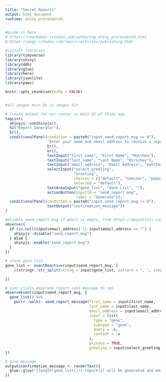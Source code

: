 ```yaml
---
title: "Secret Reports"
output: html_document
runtime: shiny_prerendered
---
```


```r
#guide is here
# https://rmarkdown.rstudio.com/authoring_shiny_prerendered.html
# https://pkgs.rstudio.com/learnr/articles/publishing.html

#install libraries
library(tidyverse)
library(shiny)
library(ddh)
library(glue)
library(here)
library(jsonlite)
library(paws)

knitr::opts_chunk$set(echo = FALSE)
```

```r

```

```r
#all images must be in images dir

```

```r
# Create output for our router in main UI of Shiny app.
tagList(
  shinyjs::useShinyjs(),
  h2("Report Generator"),
  br(),
  conditionalPanel(condition = paste0("input.send_report_msg == 0"),
                   "Enter your name and email address to receive a report", 
                   br(),
                   br(),
                   textInput("first_name", "First Name", "Matthew"), 
                   textInput("last_name", "Last Name", "Hirschey"), 
                   textInput("email_address", "Email Address", "matthew.hirschey@duke.edu"),
                   selectInput("select_greeting", 
                               "Greeting", 
                               choices = c("default", "seminar", "paper"), 
                               selected = "default"),
                   textAreaInput("gene_list", "Gene List", ""),
                   actionButton(inputId = "send_report_msg", 
                                label = "Generate")), 
  conditionalPanel(condition = paste0("input.send_report_msg != 0"),
                   textOutput("confirmation_message"))
)
```


```r
#disable send_report_msg if email is empty, from https://deanattali.com/shinyjs/overview
observe({
  if (is.null(input$email_address) || input$email_address == "") {
    shinyjs::disable("send_report_msg")
  } else {
    shinyjs::enable("send_report_msg")
  }
})

# store gene list
gene_list <- eventReactive(input$send_report_msg, {
    c(stringr::str_split(string = input$gene_list, pattern = ", ", simplify = TRUE)) 

})

# user clicks generate report send message to sqs
observeEvent(input$send_report_msg, {
  gene_list() %>% 
    purrr::walk(~ send_report_message(first_name = input$first_name,
                                      last_name = input$last_name,
                                      email_address = input$email_address,
                                      input = list(
                                        type = "gene", 
                                        subtype = "gene", 
                                        query = .x, 
                                        content = .x
                                      ),
                                      private = TRUE, 
                                      greeting = input$select_greeting))
})

# give message
output$confirmation_message <- renderText({
  glue::glue("{length(gene_list())} report(s) will be generated and emailed to {input$email_address}")
})

```

